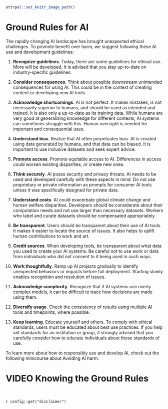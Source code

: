 
```r
ottrpal::set_knitr_image_path()
```

# Ground Rules for AI

The rapidly changing AI landscape has brought unexpected ethical challenges. To promote benefit over harm, we suggest following these AI use and development guidelines:

1. **Recognize guidelines**. Today, there are some guidelines for ethical use. More will be developed. It is advised that you stay up-to-date on industry-specific guidelines.

1. **Consider consequences**. Think about possible downstream unintended consequences for using AI. This could be in the context of creating content or developing new AI tools. 

1. **Acknowledge shortcomings**. AI is not perfect. It makes mistakes, is not necessarily superior to humans, and should be used as intended and trained. It is also only a up-to-date as its training data. While humans are very good at generalizing knowledge for different contexts, AI systems can sometimes struggle with this. Human oversight is needed for important and consequential uses.

1. **Understand bias**. Realize that AI often perpetuates bias. AI is created using data generated by humans, and that data can be biased. It is important to use inclusive datasets and seek expert advice.

1. **Promote access**. Promote equitable access to AI. Differences in access could worsen existing disparities, or create new ones. 

1. **Think securely**. AI poses security and privacy threats. AI needs to be used and developed carefully with these aspects in mind. Do not use proprietary or private information as prompts for consumer AI tools unless it was specifically designed for private data.

1. **Understand costs**. AI could exacerbate global climate change and human welfare disparities. Developers should be considerate about their computation needs and not use larger than necessary datasets. Workers who label and curate datasets should be compensated appropriately.

1. **Be transparent**. Users should be transparent about their use of AI tools. It makes it easier to locate the source of issues. It also helps to uplift human contributions to work and art.

1. **Credit sources**. When developing tools, be transparent about what data you used to create your AI systems. Be careful not to use work or data from individuals who did not consent to it being used in such ways.

1. **Work thoughtfully**. Ramp up AI projects gradually to identify unexpected behaviors or impacts before full deployment. Starting slowly enables recognition and resolution of issues.

1. **Acknowledge complexity**. Recognize that if AI systems use overly complex models, it can be difficult to trace how decisions are made using them.

1. **Diversify usage**. Check the consistency of results using multiple AI tools and timepoints, where possible.

1. **Keep learning**. Educate yourself and others. To comply with ethical standards, users must be educated about best use practices. If you help set standards for an institution or group, it strongly advised that you carefully consider how to educate individuals about those standards of use.

To learn more about how to responsibly use and develop AI, check out the following minicourse about Avoiding AI harm.

# VIDEO Knowing the Ground Rules {.unlisted .unnumbered}

<br>
<div class = disclaimer>
`r config::get("disclaimer")`
</div>
